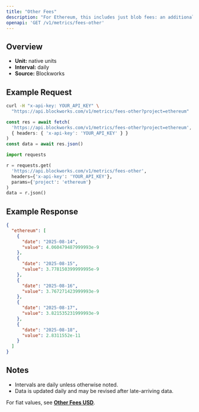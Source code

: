 ```yaml
---
title: "Other Fees"
description: "For Ethereum, this includes just blob fees: an additional fee for transactions that post data to \"blobs,\" which are specialized data availability solutions for L2 blockchains."
openapi: 'GET /v1/metrics/fees-other'
---
```


## Overview

- **Unit:** native units
- **Interval:** daily
- **Source:** Blockworks

## Example Request

<CodeGroup>

```bash cURL
curl -H "x-api-key: YOUR_API_KEY" \
  "https://api.blockworks.com/v1/metrics/fees-other?project=ethereum"
```

```typescript TypeScript
const res = await fetch(
  'https://api.blockworks.com/v1/metrics/fees-other?project=ethereum',
  { headers: { 'x-api-key': 'YOUR_API_KEY' } }
)
const data = await res.json()
```

```python Python
import requests

r = requests.get(
  'https://api.blockworks.com/v1/metrics/fees-other',
  headers={'x-api-key': 'YOUR_API_KEY'},
  params={'project': 'ethereum'}
)
data = r.json()
```

</CodeGroup>

## Example Response

```json
{
  "ethereum": [
    {
      "date": "2025-08-14",
      "value": 4.060479487999993e-9
    },
    {
      "date": "2025-08-15",
      "value": 3.778150399999995e-9
    },
    {
      "date": "2025-08-16",
      "value": 3.767271423999993e-9
    },
    {
      "date": "2025-08-17",
      "value": 3.821535231999993e-9
    },
    {
      "date": "2025-08-18",
      "value": 2.8311552e-11
    }
  ]
}
```

## Notes
- Intervals are daily unless otherwise noted.
- Data is updated daily and may be revised after late-arriving data.


<Note>For fiat values, see **[Other Fees USD](./fees-other-usd)**.</Note>